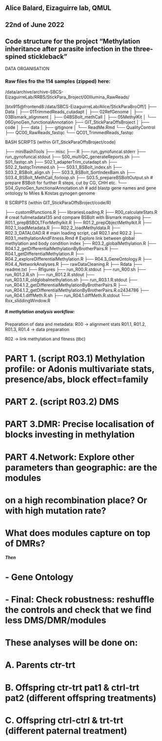 ## Alice Balard, Eizaguirre lab, QMUL
## 22nd of June 2022
## Code structure for the project "Methylation inheritance after parasite infection in the three-spined stickleback"

############## DATA ORGANISATION  ################
### Raw files fro the 114 samples (zipped) here:
/data/archive/archive-SBCS-EizaguirreLab/RRBS/StickPara_Broject/00Illumina_RawReads/

[btx915@frontend8:/data/SBCS-EizaguirreLab/Alice/StickParaBroOff/]
├── Data
│   ├── 01TrimmedReads_cutadapt
│   ├── 02RefGenome
│   ├── 03Bismark_alignment
│   ├── 04BSBolt_methCall
│   ├── 05MethylKit
│   └── 06GynoGen_functionalAnnotation
├── GIT_StickParaOffsBroject
│   ├── code
│   ├── data
│   ├── gitignore
│   └── ReadMe.Rmd
└── QualityControl
    ├── QC00_RawReads_fastqc
    └── QC01_TrimmedReads_fastqc

########## BASH SCRIPTS (within GIT_StickParaOffsBroject/code) ################
├── miniBashTools
├── misc
├── R
├── run_gynofuncal.stderr
├── run_gynofuncal.stdout
├── S00_multiQC_generateReports.sh
├── S01_fastqc.sh
├── S02.1_adapterTrim_cutadapt.sh
├── S02.2_fastqcTrimmed.sh
├── S03.1_BSBolt_index.sh
├── S03.2_BSBolt_align.sh
├── S03.3_BSBolt_SortIndexBam.sh
├── S03.4_BSBolt_MethCall_forloop.sh
├── S03.5_prepareBSBoltOutput.sh # prepare BSBolt for further R steps, cut by CG, CHH etc.
└── S04_GynoGen_functionalAnnotation.sh # add blastp gene names and gene ontology to Miles & Kostas gynogen genome

########## R SCRIPTS (within GIT_StickParaOffsBroject/code/R) ################

├── customRfunctions.R
├── librariesLoading.R
├── R00_calculateStats.R # creat fullmetadata135 and compare BSBolt with Bismark mapping
├── R01.1_prepBSBOLTForMethylkit.R
├── R01.2_prepObjectMethylkit.R
├── R02.1_loadMetadata.R
├── R02.2_loadMethyldata.R
├── R02.3_DATALOAD.R # main loading script, call R02.1 and R02.2
├── R03.1_methylationAndFitness.Rmd # Explore link between global methylation and body condition index
├── R03.2_globalMethylation.R
├── R04.1.2_getDifferentialMethylationByBrotherPairs.R
├── R04.1_getDifferentialMethylation.R
├── R04.2_exploreDifferentialMethylation.R
├── R04.3_GeneOntology.R
├── R04.4_NetworkAnalyses.R
├── rawDataCleaning.R
├── Rdata
├── readme.txt
├── Rfigures
├── run_R00.R.stdout
├── run_R00.sh
├── run_R01.2.R.sh
├── run_R01.2.R.stdout
├── run_R03.1.R_oldglobalmethylation.sh
├── run_R03.1.R.stdout
├── run_R04.1.2_getDifferentialMethylationByBrotherPairs.R
├── run_R04.1.2_getDifferentialMethylationByBrotherPairs.R.o2434786
├── run_R04.1.diffMeth.R.sh
├── run_R04.1.diffMeth.R.stdout
└── Rxx_sliddingWindow.R




##############################
##### R methylation analysis workflow: #####
Preparation of data and metadata:
R00 -> alignment stats
R01.1, R01.2, R01.3, R01.4 -> data preparation

R02 -> link methylation and fitness (tbc)

# PART 1. (script R03.1) Methylation profile: or Adonis multivariate stats, presence/abs, block effect=family
# PART 2. (script R03.2) DMS 
# PART 3.DMR: Precise localisation of blocks investing in methylation
# PART 4.Network: Explore other parameters than geographic: are the modules
#   on a high recombination place? Or with high mutation rate? 
#   What does modules capture on top of DMRs?
##### Then 
# - Gene Ontology
# - Final: Check robustness: reshuffle the controls and check that we find less DMS/DMR/modules
# 
# These analyses will be done on:
# A. Parents ctr-trt
# B. Offspring ctr-trt pat1 & ctrl-trt pat2 (different offspring treatments)
# C. Offspring ctrl-ctrl & trt-trt (different paternal treatment)
##############################
